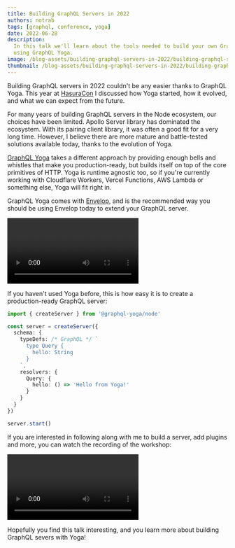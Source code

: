 ```yaml
---
title: Building GraphQL Servers in 2022
authors: notrab
tags: [graphql, conference, yoga]
date: 2022-06-28
description:
  In this talk we'll learn about the tools needed to build your own GraphQL server from scratch
  using GraphQL Yoga.
image: /blog-assets/building-graphql-servers-in-2022/building-graphql-servers-in-2022.png
thumbnail: /blog-assets/building-graphql-servers-in-2022/building-graphql-servers-in-2022-thumbnail.png
---
```


Building GraphQL servers in 2022 couldn't be any easier thanks to GraphQL Yoga. This year at
[HasuraCon](https://hasura.io/events/hasura-con-2022/building-graphql-servers-in-2022-overview-of-the-bestnew-tools-you-should-add-to-your-toolbelt)
I discussed how Yoga started, how it evolved, and what we can expect from the future.

For many years of building GraphQL servers in the Node ecosystem, our choices have been limited.
Apollo Server library has dominated the ecosystem. With its pairing client library, it was often a
good fit for a very long time. However, I believe there are more mature and battle-tested solutions
available today, thanks to the evolution of Yoga.

[GraphQL Yoga](https://graphql-yoga.com) takes a different approach by providing enough bells and
whistles that make you production-ready, but builds itself on top of the core primitives of HTTP.
Yoga is runtime agnostic too, so if you're currently working with Cloudflare Workers, Vercel
Functions, AWS Lambda or something else, Yoga will fit right in.

GraphQL Yoga comes with [Envelop](https://envelop.dev), and is the recommended way you should be
using Envelop today to extend your GraphQL server.

<Video
  src="https://youtube.com/embed/XnmB1-2i8mI"
  title="Build a Modern GraphQL Server using GraphQL Yoga and the Modern JS Ecosystem Tools"
/>

If you haven't used Yoga before, this is how easy it is to create a production-ready GraphQL server:

```ts
import { createServer } from '@graphql-yoga/node'

const server = createServer({
  schema: {
    typeDefs: /* GraphQL */ `
      type Query {
        hello: String
      }
    `,
    resolvers: {
      Query: {
        hello: () => 'Hello from Yoga!'
      }
    }
  }
})

server.start()
```

If you are interested in following along with me to build a server, add plugins and more, you can
watch the recording of the workshop:

<Video
  src="https://youtube.com/embed/zS-1SizRPnU"
  title="Building GraphQL Servers in 2022 - Overview of the Best New Tools You Should Add to Your Toolbelt"
/>

Hopefully you find this talk interesting, and you learn more about building GraphQL severs with
Yoga!
